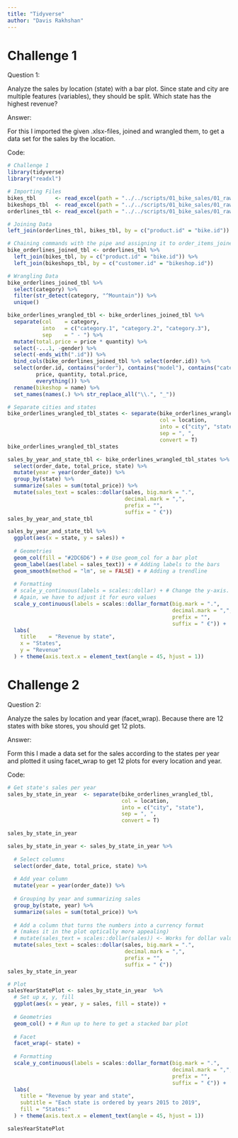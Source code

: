 ```yaml
---
title: "Tidyverse"
author: "Davis Rakhshan"
---
```



# Challenge 1

Question 1:

Analyze the sales by location (state) with a bar plot. Since state and city are multiple features (variables), they should be split. Which state has the highest revenue?


Answer:

For this I imported the given .xlsx-files, joined and wrangled them, to get a data set for the sales by the location.

Code:

```r
# Challenge 1
library(tidyverse)
library("readxl")

# Importing Files
bikes_tbl      <- read_excel(path = "../../scripts/01_bike_sales/01_raw_data/bikes.xlsx")
bikeshops_tbl  <- read_excel(path = "../../scripts/01_bike_sales/01_raw_data/bikeshops.xlsx")
orderlines_tbl <- read_excel(path = "../../scripts/01_bike_sales/01_raw_data/orderlines.xlsx")

# Joining Data
left_join(orderlines_tbl, bikes_tbl, by = c("product.id" = "bike.id"))

# Chaining commands with the pipe and assigning it to order_items_joined_tbl
bike_orderlines_joined_tbl <- orderlines_tbl %>%
  left_join(bikes_tbl, by = c("product.id" = "bike.id")) %>%
  left_join(bikeshops_tbl, by = c("customer.id" = "bikeshop.id"))

# Wrangling Data
bike_orderlines_joined_tbl %>% 
  select(category) %>%
  filter(str_detect(category, "^Mountain")) %>% 
  unique()

bike_orderlines_wrangled_tbl <- bike_orderlines_joined_tbl %>%
  separate(col    = category,
           into   = c("category.1", "category.2", "category.3"),
           sep    = " - ") %>%
  mutate(total.price = price * quantity) %>%
  select(-...1, -gender) %>%
  select(-ends_with(".id")) %>%
  bind_cols(bike_orderlines_joined_tbl %>% select(order.id)) %>% 
  select(order.id, contains("order"), contains("model"), contains("category"),
         price, quantity, total.price,
         everything()) %>%
  rename(bikeshop = name) %>%
  set_names(names(.) %>% str_replace_all("\\.", "_"))

# Separate cities and states
bike_orderlines_wrangled_tbl_states <- separate(bike_orderlines_wrangled_tbl,
                                                col = location,
                                                into = c("city", "state"),
                                                sep = ", ",
                                                convert = T)
bike_orderlines_wrangled_tbl_states

sales_by_year_and_state_tbl <- bike_orderlines_wrangled_tbl_states %>%
  select(order_date, total_price, state) %>%
  mutate(year = year(order_date)) %>%
  group_by(state) %>% 
  summarize(sales = sum(total_price)) %>%
  mutate(sales_text = scales::dollar(sales, big.mark = ".", 
                                     decimal.mark = ",", 
                                     prefix = "", 
                                     suffix = " €"))
sales_by_year_and_state_tbl

sales_by_year_and_state_tbl %>%
  ggplot(aes(x = state, y = sales)) +
  
  # Geometries
  geom_col(fill = "#2DC6D6") + # Use geom_col for a bar plot
  geom_label(aes(label = sales_text)) + # Adding labels to the bars
  geom_smooth(method = "lm", se = FALSE) + # Adding a trendline
  
  # Formatting
  # scale_y_continuous(labels = scales::dollar) + # Change the y-axis. 
  # Again, we have to adjust it for euro values
  scale_y_continuous(labels = scales::dollar_format(big.mark = ".", 
                                                    decimal.mark = ",", 
                                                    prefix = "", 
                                                    suffix = " €")) +
  labs(
    title    = "Revenue by state",
    x = "States",
    y = "Revenue"
  ) + theme(axis.text.x = element_text(angle = 45, hjust = 1))
```


# Challenge 2

Question 2:

Analyze the sales by location and year (facet_wrap). Because there are 12 states with bike stores, you should get 12 plots.

Answer:

Form this I made a data set for the sales according to the states per year and plotted it using facet_wrap to get 12 plots for every location and year.

Code:

```r
# Get state's sales per year
sales_by_state_in_year  <- separate(bike_orderlines_wrangled_tbl,
                                    col = location,
                                    into = c("city", "state"),
                                    sep = ", ",
                                    convert = T)

sales_by_state_in_year

sales_by_state_in_year <- sales_by_state_in_year %>%
  
  # Select columns
  select(order_date, total_price, state) %>%
  
  # Add year column
  mutate(year = year(order_date)) %>%
  
  # Grouping by year and summarizing sales
  group_by(state, year) %>% 
  summarize(sales = sum(total_price)) %>%
  
  # Add a column that turns the numbers into a currency format 
  # (makes it in the plot optically more appealing)
  # mutate(sales_text = scales::dollar(sales)) <- Works for dollar values
  mutate(sales_text = scales::dollar(sales, big.mark = ".", 
                                     decimal.mark = ",", 
                                     prefix = "", 
                                     suffix = " €"))
sales_by_state_in_year

# Plot
salesYearStatePlot <- sales_by_state_in_year  %>%
  # Set up x, y, fill
  ggplot(aes(x = year, y = sales, fill = state)) +
  
  # Geometries
  geom_col() + # Run up to here to get a stacked bar plot
  
  # Facet
  facet_wrap(~ state) +
  
  # Formatting
  scale_y_continuous(labels = scales::dollar_format(big.mark = ".", 
                                                    decimal.mark = ",", 
                                                    prefix = "", 
                                                    suffix = " €")) +
  labs(
    title = "Revenue by year and state",
    subtitle = "Each state is ordered by years 2015 to 2019",
    fill = "States:"
  ) + theme(axis.text.x = element_text(angle = 45, hjust = 1))
```

```r
salesYearStatePlot
```